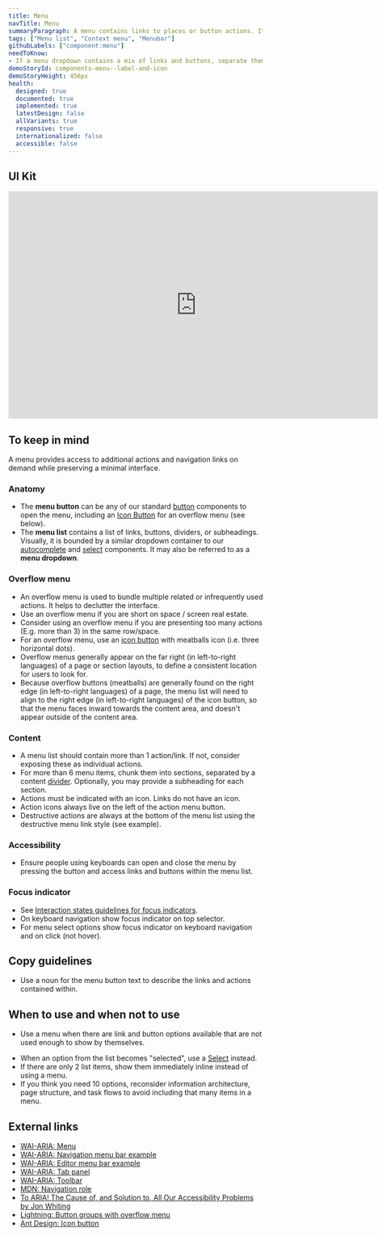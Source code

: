```yaml
---
title: Menu
navTitle: Menu
summaryParagraph: A menu contains links to places or button actions. It does NOT show a selected item at all and the menu button text never changes.
tags: ["Menu list", "Context menu", "Menubar"]
githubLabels: ["component:menu"]
needToKnow:
- If a menu dropdown contains a mix of links and buttons, separate them with a content divider with links at the top and buttons at the bottom.
demoStoryId: components-menu--label-and-icon
demoStoryHeight: 456px
health:
  designed: true
  documented: true
  implemented: true
  latestDesign: false
  allVariants: true
  responsive: true
  internationalized: false
  accessible: false
---
```



## UI Kit

<iframe style="border: none;" width="744" height="450" src="https://www.figma.com/embed?embed_host=share&url=https%3A%2F%2Fwww.figma.com%2Ffile%2FeZKEE5kXbEMY3lx84oz8iN%2F%25E2%259D%25A4%25EF%25B8%258F-UI-Kit-Heart%3Fnode-id%3D6262%253A1233" allowfullscreen></iframe>

## To keep in mind

A menu provides access to additional actions and navigation links on demand while preserving a minimal interface.

### Anatomy

* The **menu button** can be any of our standard [button](/components/button) components to open the menu, including an [Icon Button](/components/icon-button/) for an overflow menu (see below).
* The **menu list** contains a list of links, buttons, dividers, or subheadings. Visually, it is bounded by a similar dropdown container to our [autocomplete](/components/autocomplete) and [select](/components/select) components. It may also be referred to as a **menu dropdown**.


### Overflow menu

* An overflow menu is used to bundle multiple related or infrequently used actions. It helps to declutter the interface.
* Use an overflow menu if you are short on space / screen real estate.
* Consider using an overflow menu if you are presenting too many actions (E.g. more than 3) in the same row/space.
* For an overflow menu, use an [icon button](/components/icon-button) with meatballs icon (i.e. three horizontal dots).
* Overflow menus generally appear on the far right (in left-to-right languages) of a page or section layouts, to define a consistent location for users to look for.
* Because overflow buttons (meatballs) are generally found on the right edge (in left-to-right languages) of a page, the menu list will need to align to the right edge (in left-to-right languages) of the icon button, so that the menu faces inward towards the content area, and doesn't appear outside of the content area.

### Content

* A menu list should contain more than 1 action/link. If not, consider exposing these as individual actions.
* For more than 6 menu items, chunk them into sections, separated by a content [divider](/components/divider). Optionally, you may provide a subheading for each section.
* Actions must be indicated with an icon. Links do not have an icon.
* Action icons always live on the left of the action menu button.
* Destructive actions are always at the bottom of the menu list using the destructive menu link style (see example).


### Accessibility

* Ensure people using keyboards can open and close the menu by pressing the button and access links and buttons within the menu list.

### Focus indicator
* See [Interaction states guidelines for focus indicators](/guidelines/interaction-states#focus-indicator).
* On keyboard navigation show focus indicator on top selector.
* For menu select options show focus indicator on keyboard navigation and on click (not hover).


## Copy guidelines

* Use a noun for the menu button text to describe the links and actions contained within.

## When to use and when not to use

<WhenToUseAndWhenNotToUse>
<WhenToUse>

* Use a menu when there are link and button options available that are not used enough to show by themselves.

</WhenToUse>
<WhenNotToUse>

* When an option from the list becomes "selected", use a [Select](/components/select) instead.
* If there are only 2 list items, show them immediately inline instead of using a menu.
* If you think you need 10 options, reconsider information architecture, page structure, and task flows to avoid including that many items in a menu.

</WhenNotToUse>
</WhenToUseAndWhenNotToUse>

## External links

- [WAI-ARIA: Menu](https://www.w3.org/TR/wai-aria-1.1/#menu)
- [WAI-ARIA: Navigation menu bar example](https://www.w3.org/TR/wai-aria-practices-1.1/examples/menubar/menubar-1/menubar-1.html)
- [WAI-ARIA: Editor menu bar example](https://www.w3.org/TR/wai-aria-practices-1.1/examples/menubar/menubar-2/menubar-2.html)
- [WAI-ARIA: Tab panel](https://www.w3.org/TR/wai-aria-practices-1.1/#tabpanel)
- [WAI-ARIA: Toolbar](https://www.w3.org/TR/wai-aria-1.1/#toolbar)
- [MDN: Navigation role](https://developer.mozilla.org/en-US/docs/Web/Accessibility/ARIA/Roles/Navigation_Role)
- [To ARIA! The Cause of, and Solution to, All Our Accessibility Problems by Jon Whiting](https://webaim.org/blog/aria-cause-solution/)
- [Lightning: Button groups with overflow menu](https://www.lightningdesignsystem.com/components/button-groups/#With-Overflow-Menu)
- [Ant Design: Icon button](https://ant.design/docs/spec/buttons#%E2%91%A3-Icon-Button)
